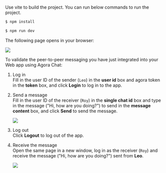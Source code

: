<PlatformWrapper platform="web">

Use vite to build the project. You can run below commands to run the project.

```bash
$ npm install
```
```bash
$ npm run dev
```

The following page opens in your browser:

![](https://web-cdn.agora.io/docs-files/1664531249247)

To validate the peer-to-peer messaging you have just integrated into your Web app using Agora Chat:

1. Log in  
Fill in the user ID of the sender (`Leo`) in the **user id** box and agora token in the **token** box, and click **Login** to log in to the app.

2. Send a message  
Fill in the user ID of the receiver (`Roy`) in the **single chat id** box and type in the message ("Hi, how are you doing?") to send in the **message content** box, and click **Send** to send the message.  

	![](https://web-cdn.agora.io/docs-files/1664531288522)

3. Log out  
Click **Logout** to log out of the app.

4. Receive the message  
Open the same page in a new window, log in as the receiver (`Roy`) and receive the message ("Hi, how are you doing?") sent from **Leo**.

	![](https://web-cdn.agora.io/docs-files/1664531311192)

</PlatformWrapper>
